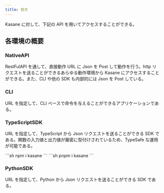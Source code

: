 ---
title: 目次
---


Kasane に対して、下記の API を用いてアクセスすることができる。

## 各環境の概要

### NativeAPI

RestFulAPI を通して、直接動作 URL に Json を Post して動作を行う。http リクエストを送ることができるあらゆる動作環境から Kasane にアクセスすることができる。また、CLI や他の SDK も内部的には Json を Post している。

### CLI

URL を指定して、CLI ベースで命令を与えることができるアプリケーションである。



### TypeScriptSDK

URL を指定して、TypeScript から Json リクエストを送ることができる SDK である。関数の入力値と出力値が厳密に型付けされているため、TypeSafe な運用が可能である。

<Tabs>
  <TabItem label="npm" icon='npm'>
  ```sh
  npm i kasane
  ```
  </TabItem>
  <TabItem label="pnpm" icon='pnpm'>
    ```sh
  pnpm i kasane
  ```
  </TabItem>
</Tabs>

### PythonSDK

URL を指定して、Python から Json リクエストを送ることができる SDK である。
